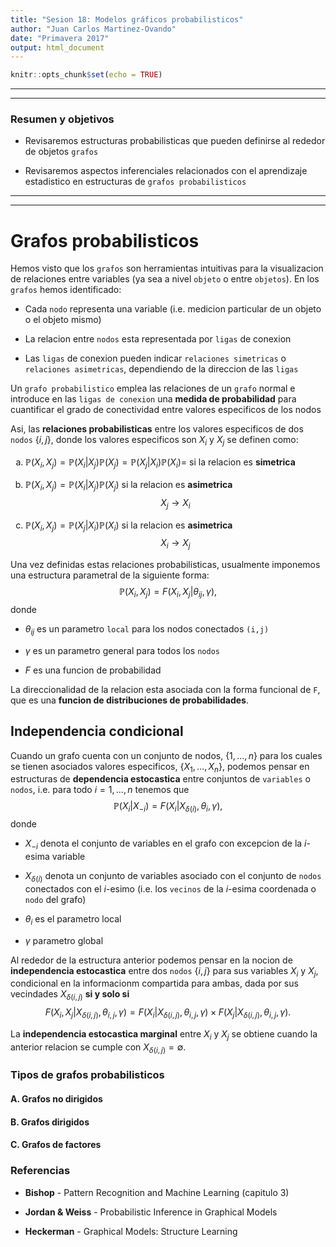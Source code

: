 ```yaml
---
title: "Sesion 18: Modelos gráficos probabilisticos"
author: "Juan Carlos Martinez-Ovando"
date: "Primavera 2017"
output: html_document
---
```


```r
knitr::opts_chunk$set(echo = TRUE)
```

----------------------------------

----------------------------------

### **Resumen y objetivos**

* Revisaremos estructuras probabilisticas que pueden definirse al rededor de objetos `grafos`

* Revisaremos aspectos inferenciales relacionados con el aprendizaje estadistico en estructuras de `grafos probabilisticos`

----------------------------------

----------------------------------

# Grafos probabilisticos

Hemos visto que los `grafos` son herramientas intuitivas para la visualizacion de relaciones entre variables (ya sea a nivel `objeto` o entre `objetos`). En los `grafos` hemos identificado:

* Cada `nodo` representa una variable (i.e. medicion particular de un objeto o el objeto mismo)

* La relacion entre `nodos` esta representada por `ligas` de conexion

* Las `ligas` de conexion pueden indicar `relaciones simetricas` o `relaciones asimetricas`, dependiendo de la direccion de las `ligas`

Un `grafo probabilistico` emplea las relaciones de un `grafo` normal e introduce en las `ligas de conexion` una **medida de probabilidad** para cuantificar el grado de conectividad entre valores especificos de los nodos

Asi, las **relaciones probabilisticas** entre los valores especificos de dos `nodos` $\{i,j\}$, donde los valores especificos son $X_i$ y $X_j$ se definen como:

a. $\mathbb{P}(X_i,X_j)=\mathbb{P}(X_i|X_j)\mathbb{P}(X_j)=\mathbb{P}(X_j|X_i)\mathbb{P}(X_i)=$ si la relacion es **simetrica**

b. $\mathbb{P}(X_i,X_j)=\mathbb{P}(X_i|X_j)\mathbb{P}(X_j)$ si la relacion es **asimetrica** $$X_j \rightarrow X_i$$ 

c. $\mathbb{P}(X_i,X_j)=\mathbb{P}(X_j|X_i)\mathbb{P}(X_i)$ si la relacion es **asimetrica** $$X_i \rightarrow X_j$$ 

Una vez definidas estas relaciones probabilisticas, usualmente imponemos una estructura parametral de la siguiente forma:
$$\mathbb{P}(X_i,X_j)=F(X_i,X_j|\theta_{ij},\gamma),$$
donde 

 - $\theta_{ij}$ es un parametro `local` para los nodos conectados `(i,j)`
 
 - $\gamma$ es un parametro general para todos los `nodos`

 - $F$ es una funcion de probabilidad
 
La direccionalidad de la relacion esta asociada con la forma funcional de `F`, que es una **funcion de distribuciones de probabilidades**.

## Independencia condicional

Cuando un grafo cuenta con un conjunto de nodos, $\{1,\ldots,n\}$ para los cuales se tienen asociados valores especificos, $\{X_1,\ldots,X_n\}$, podemos pensar en estructuras de **dependencia estocastica** entre conjuntos de `variables` o `nodos`, i.e. para todo $i=1,\ldots,n$ tenemos que 
$$\mathbb{P}(X_i|X_{-i})=F(X_i|X_{\delta(i)},\theta_i,\gamma),$$
donde 

 - $X_{-i}$ denota el conjunto de variables en el grafo con excepcion de la $i$-esima variable

 - $X_{\delta(i)}$ denota un conjunto de variables asociado con el conjunto de `nodos` conectados con el $i$-esimo (i.e. los `vecinos` de la $i$-esima coordenada o `nodo` del grafo) 
 
 - $\theta_i$ es el parametro local
 
 - $\gamma$ parametro global
 
 Al rededor de la estructura anterior podemos pensar en la nocion de **independencia estocastica** entre dos `nodos` $\{i,j\}$ para sus variables $X_i$ y $X_j$, condicional en la informacionm compartida para ambas, dada por sus vecindades $X_{\delta(i,j)}$ **si y solo si**
 $$F(X_i,X_j|X_{\delta(i,j)},\theta_{i,j},\gamma)
 =
 F(X_i|X_{\delta(i,j)},\theta_{i,j},\gamma)
 \times
 F(X_j|X_{\delta(i,j)},\theta_{i,j},\gamma).$$
 
La **independencia estocastica marginal** entre $X_i$ y $X_j$ se obtiene cuando la anterior relacion se cumple con $X_{\delta(i,j)}=\emptyset$.

### Tipos de grafos probabilisticos
 
#### A. Grafos no dirigidos

#### B. Grafos dirigidos
 
#### C. Grafos de factores

### Referencias

 - **Bishop** - Pattern Recognition and Machine Learning (capitulo 3) 

 - **Jordan & Weiss** - Probabilistic Inference in Graphical Models

 - **Heckerman** - Graphical Models: Structure Learning
